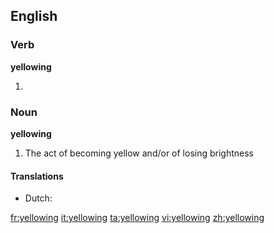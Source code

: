 ==English==

===Verb===
'''yellowing'''

# {{present participle of|[[yellow]]}}

===Noun===
'''yellowing'''
# The act of becoming yellow and/or of losing brightness

====Translations====
* Dutch: {{t-|nl|vergeling|f}}

[[fr:yellowing]]
[[it:yellowing]]
[[ta:yellowing]]
[[vi:yellowing]]
[[zh:yellowing]]